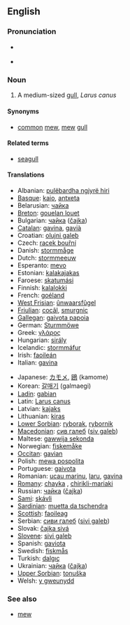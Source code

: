 {{wikipedia}}
==English==

===Pronunciation===
* {{a|RP}} {{IPA|/ˈkɒmən ˌgʌl/}}
* {{a|US}} {{IPA|/ˈkɑːmən ˌgʌl/}}

===Noun===
{{en-noun|sg=[[common]] [[gull]]}}

# A medium-sized [[gull]], ''Larus canus''

====Synonyms====
* [[common]] [[mew]], [[mew]] [[gull]]

====Related terms====
* [[seagull]]

====Translations====
{{top}}
* Albanian: [[pulëbardha ngjyrë hiri]]
* [[Basque]]: [[kaio]], [[antxeta]]
* Belarusian: [[чайка]]
* [[Breton]]: [[gouelan louet]]
* Bulgarian: [[чайка]] ([[čajka]])
* [[Catalan]]: [[gavina]], [[gavià]]
* Croatian: [[olujni galeb]]
* Czech: [[racek bouřní]]
* Danish: [[stormmåge]]
* Dutch: [[stormmeeuw]] {{f}}
* Esperanto: [[mevo]]
* Estonian: [[kalakajakas]]
* Faroese: [[skatumási]]
* Finnish: [[kalalokki]]
* French: [[goéland]] '' ''
* [[West Frisian]]: [[ûnwaarsfûgel]]
* [[Friulian]]: [[cocâl]], [[smurgnic]]
* [[Gallegan]]: [[gaivota papoia]]
* German: [[Sturmmöwe]] {{f}}
* Greek: [[γλάρος]] '' ''
* Hungarian: [[sirály]]
* Icelandic: [[stormmáfur]]
* Irish: [[faoileán]]
* Italian: [[gavina]] '' ''
{{mid}}
* Japanese: [[カモメ]], [[鴎]] (kamome)
* Korean: [[갈매기]] (galmaegi)
* [[Ladin]]: [[gabian]]
* Latin: [[Larus canus]] '' ''
* Latvian: [[kajaks]]
* Lithuanian: [[kiras]]
* [[Lower Sorbian]]: [[ryborak]], [[rybornik]]
* [[Macedonian]]: [[сив галеб]] ([[siv galeb]])
* Maltese: [[gawwija sekonda]]
* Norwegian: [[fiskemåke]]
* [[Occitan]]: [[gavian]]
* Polish: [[mewa pospolita]]
* Portuguese: [[gaivota]]
* Romanian: [[ucau marinu]], [[laru]], [[gavina]]
* [[Romany]]: [[chayka]] {{f}}, [[chirikli-mariaki]] {{f}}
* Russian: [[чайка]] ([[čajka]])
* [[Sami]]: [[skávli]]
* [[Sardinian]]: [[muetta da tschendra]]
* [[Scottish]]: [[faoileag]]
* Serbian: [[сиви галеб]] ([[sivi galeb]])
* Slovak: [[čajka sivá]]
* [[Slovene]]: [[sivi galeb]]
* Spanish: [[gaviota]] {{f}}
* Swedish: [[fiskmås]] {{c}}
* Turkish: [[dalgıç]]
* Ukrainian: [[чайка]] ([[čajka]])
* [[Upper Sorbian]]: [[tonuška]]
* Welsh: [[y gweunydd]]
{{bottom}}

===See also===
* [[mew]]